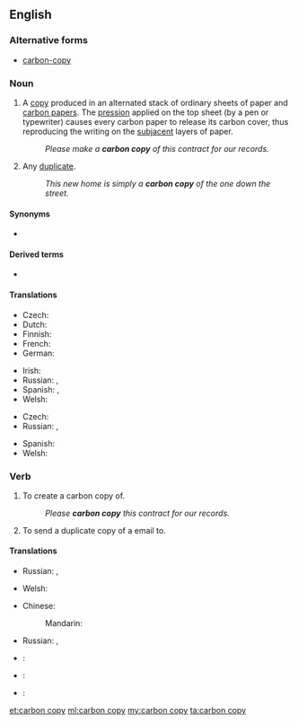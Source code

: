 ==English==
{{wikipedia|carbon copying}}

===Alternative forms===
* [[carbon-copy]]

===Noun===
{{en-noun|head=[[carbon]] [[copy]]|carbon copies}}

# A [[copy]] produced in an alternated stack of ordinary sheets of paper and [[carbon paper]]s. The [[pression]] applied on the top sheet (by a pen or typewriter) causes every carbon paper to release its carbon cover, thus reproducing the writing on the [[subjacent]] layers of paper.
#: ''Please make a '''carbon copy''' of this contract for our records.''
# Any [[duplicate]].
#: ''This new home is simply a '''carbon copy''' of the one down the street.''

====Synonyms====
* {{l|en|cc}}

====Derived terms====
* {{l|en|blind carbon copy}}

====Translations====
{{trans-top|a copy}}
* Czech: {{t|cs|průklep|m}}
* Dutch: {{t+|nl|doorslag|m}}
* Finnish: {{t|fi|hiilikopio}}
* French: {{t+|fr|copie|f}}
* German: {{t+|de|Durchschlag|m}}
{{trans-mid}}
* Irish: {{t|ga|cóip charbóin|f}}
* Russian: {{t+|ru|копия|f|tr=kópija}}, {{t|ru|копия через копирку|f|tr=kópija čérez kopírku}}
* Spanish: {{t+|es|copia|f}}, {{t|es|copia en papel carbón|f}}
* Welsh: {{t|cy|copi carbon|m}}
{{trans-bottom}}

{{trans-top|duplicate}}
* Czech: {{t|cs|kopie|f}}
* Russian: {{t+|ru|копия|f|tr=kópija}}, {{t+|ru|дубликат|m|tr=dublikát}}
{{trans-mid}}
* Spanish: {{t+|es|duplicado}}
* Welsh: {{t|cy|copi carbon|m}}
{{trans-bottom}}

===Verb===
{{en-verb|head=[[carbon]] [[copy]]|carbon copies|carbon copying|carbon copied|carbon copied}}

# To create a carbon copy of.
#: ''Please '''carbon copy''' this contract for our records.''
# {{context|Internet|lang=en}} To send a duplicate copy of a email to.

====Translations====
{{trans-top|to create a carbon copy of}}
* Russian: {{t+|ru|копировать|tr=kopírovat'}} {{impf}}, {{t+|ru|скопировать|tr=skopírovat'}} {{pf.}}
{{trans-mid}}
* Welsh: {{t|cy|carbon gopïo}}
{{trans-bottom}}

{{trans-top|cc (email)}}
* Chinese:
*: Mandarin: {{t+|cmn|抄送|tr=chāosòng|sc=Hani}}
{{trans-mid}}
* Russian: {{t|ru|посылать копию|tr=posylát' kópiju}} {{impf}}, {{t|ru|послать копию|tr=poslát' kópiju}} {{pf.}}
{{trans-bottom}}

{{checktrans-top}}
* {{ttbc|ia}}: {{t|ia|copia al [[papiro carbon]]}}
* {{ttbc|pt}}: {{t|pt|cópia a [[papel-carbono]]|f}}
{{trans-mid}}
* {{ttbc|ro}}: {{t|ro|copie la [[indigo]]|f}}
{{trans-bottom}}

[[et:carbon copy]]
[[ml:carbon copy]]
[[my:carbon copy]]
[[ta:carbon copy]]